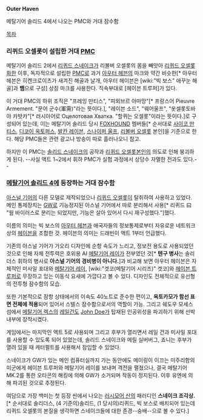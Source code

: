 '''Outer Haven'''

메탈기어 솔리드 4에서 나오는 PMC와 거대 잠수함

[[목차]]

=== 리퀴드 오셀롯이 설립한 거대 [[PMC]] ===

메탈기어 솔리드 2에서 [[리퀴드 스네이크]]가 리볼버 오셀롯의 몸을 빼앗아 [[리퀴드 오셀롯]]화한 이후, 독자적으로 설립한 [[PMC]]로 과거 [[아우터 헤븐]]의 마크와 약간 비슷한[* 아우터 헤븐은 히켄크로이츠가 새겨진 해골과 날개, 아우터 헤이븐은 [wiki:"빅 보스" 애꾸눈 해골]과 '''뱀'''으로 구성] 상징 마크를 사용한다. 직속부대로 [헤이븐 트루퍼]가 있다.

이 거대 PMC의 하위 조직은 "프레잉 만티스", "피외브르 아마망"[* 프랑스어 Pieuvre Armement. "문어 군수(軍需)"라는 뜻이다.], "레이븐 소드", "웨어울프", "옷셀롯토바야 카밧카"[* 러시아어로 Оцелотовая Хватка. "할퀴는 오셀롯"이라는 뜻이다.]로 구성되어 있는데, 이는 메탈기어 솔리드 당시 [[FOXHOUND]] 멤버들[* 순서대로 [[사이코 만티스]], [[디코이 옥토퍼스]], [[발칸 레이븐]], [[스나이퍼 울프]], [[리볼버 오셀롯]] 본인]을 기준으로 한다. 해당 PMC들은 관련 광고나 방송이 따로 흘러나오니 참고.

하지만 이 PMC는 [[솔리드 스네이크]]의 공작과 [[리퀴드 오셀롯]]본인의 의도로 인해 붕괴하게 된다. --사실 액트 1~2에서 휘하 PMC가 실험 과정에서 상당수 자멸한 전과도 있다.--

=== [[메탈기어 솔리드 4]]에 등장하는 거대 잠수함 ===

[[아스널 기어]]의 다른 모델로 제작되었으나 [[리퀴드 오셀롯]]이 탈취하여 사용하고 있었다. 메인 통제장치는 [[GW]]로 기능정지된 아스널 기어에서 따로 분리해서 사용[* 리퀴드 曰 "웜 바이러스로 분리는 되었지만, 기능은 살아 있어서 다시 재구성했다."]했다.

이름의 의미는 빅 보스의 [[아우터 헤븐]]과 애국자들의 정보통제로부터 자유로운 네트워크 상의 [[헤이븐]]을 조합한 것. 헤이븐의 의미는 드래빈이 액트 1부터 언급했다.

기존의 아스널 기어가 가오리 디자인에 순항 속도가 느리고, 정보전 용도로 사용되었던 것으로 인해 자체 전투력은 호위용 AI [[메탈기어 레이]]가 전부였던 것[* '''텐구 병사'''는 솔리더스 휘하의 병사로 '''아스널 기어의 경비병이 아니다.''']과 비교해 보면 아우터 헤이븐은 자체적인 미사일 포대와 [[메탈기어 레이]], [wiki:"겟코(메탈기어 시리즈)" 겟코]와 [[헤이븐 트루퍼]]로 무장하고 있는 이동식 요새에 가깝다고 볼 수 있다. 디자인도 전체적으로 유선형의 전투형 잠수함의 모습.

또한 기본적으로 잠항 상태에서의 이속도 40노트로 준수한 편이고, '''옥토카모가 함선 표면 전체에 적용'''되어 있어서 스텔스 잠수함으로서의 역할이 가능. 그리고 쉐도우 모세스 섬에서 [[메탈기어 렉스]]의 [[레일건]]도 [[John Doe]]가 탑재된 인공위성을 파괴하기 위해 선박 내부에 장착시켰다.

게임에서는 마지막인 액트 5로 사용되며 그리고 후부가 열리면서 레일 건과 미사일 포대를 사용할 수 있도록 되어 있었는데, 솔리드 스네이크와 메릴 실버버그, 죠니는 후부가 열려 있을 때 캐터펄트를 사용해서 잠입할 수 있었다.

스네이크가 GW가 있는 메인 컴퓨터실까지 가는 동안에도 메이링이 이끄는 미주리함의 미군에게 헤이븐 트루퍼와 메탈기어 레이를 보내며 격전을 펼쳤으나, 결국 메탈기어 MK.2를 통한 오타콘의 해킹에 의해 GW가 소거되며 작동이 정지된다. 이후 유엔에 의해 파괴된 것으로 추정된다.

여담으로 가장 백미는 첫 등장 씬에서 나오는 [[러시모어 산]]의 패러디인 '''스네이크 조각상.'''[* 순서대로 솔리더스, (4 기준의)솔리드, (1 당시의)리퀴드, 빅 보스로 배치되어 있는데 리퀴드 오셀롯의 본질을 생각하면 스네이크들에 대한 존경--숭배--으로 볼 수 있다.]
